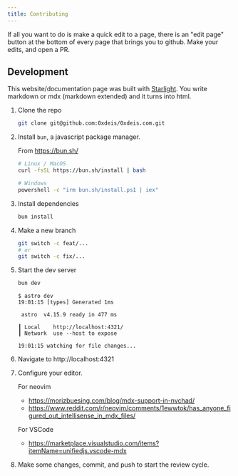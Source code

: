 ```yaml
---
title: Contributing
---
```



If all you want to do is make a quick edit to a page, there is an "edit page" button at the bottom of every page that brings you to github.
Make your edits, and open a PR.

## Development

This website/documentation page was built with [Starlight](https://starlight.astro.build/). You write markdown or mdx (markdown extended) and it turns into html.

<Steps>

1. Clone the repo

    ```bash
    git clone git@github.com:0xdeis/0xdeis.com.git
    ```

2. Install `bun`, a javascript package manager.

    From https://bun.sh/

    ```bash
    # Linux / MacOS
    curl -fsSL https://bun.sh/install | bash

    # Windows
    powershell -c "irm bun.sh/install.ps1 | iex"
    ```

3. Install dependencies

    ```bash
    bun install
    ```

4. Make a new branch

    ```bash
    git switch -c feat/...
    # or
    git switch -c fix/...
    ```

5. Start the dev server

    ```bash
    bun dev
    ```

    ```
    $ astro dev
    19:01:15 [types] Generated 1ms

     astro  v4.15.9 ready in 477 ms

    ┃ Local    http://localhost:4321/
    ┃ Network  use --host to expose

    19:01:15 watching for file changes...
    ```

6. Navigate to http://localhost:4321

7. Configure your editor.

    For neovim

    - https://morizbuesing.com/blog/mdx-support-in-nvchad/
    - https://www.reddit.com/r/neovim/comments/1ewwtok/has_anyone_figured_out_intellisense_in_mdx_files/

    For VSCode

    - https://marketplace.visualstudio.com/items?itemName=unifiedjs.vscode-mdx

8. Make some changes, commit, and push to start the review cycle.

</Steps>
